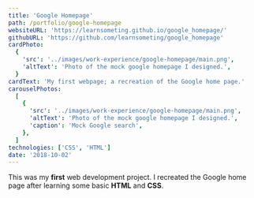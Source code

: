 ```yaml
---
title: 'Google Homepage'
path: /portfolio/google-homepage
websiteURL: 'https://learnsometing.github.io/google_homepage/'
githubURL: 'https://github.com/learnsometing/google_homepage'
cardPhoto:
  {
    'src': '../images/work-experience/google-homepage/main.png',
    'altText': 'Photo of the mock google homepage I designed.',
  }
cardText: 'My first webpage; a recreation of the Google home page.'
carouselPhotos:
  [
    {
      'src': '../images/work-experience/google-homepage/main.png',
      'altText': 'Photo of the mock google homepage I designed.',
      'caption': 'Mock Google search',
    },
  ]
technologies: ['CSS', 'HTML']
date: '2018-10-02'
---
```


<Grid item>
  <Typography variant={'body1'} gutterBottom>
    This was my <strong>first</strong> web development project. I recreated the 
    Google home page after learning some basic <strong>HTML</strong> and <strong>CSS</strong>. 
  </Typography>
</Grid>

